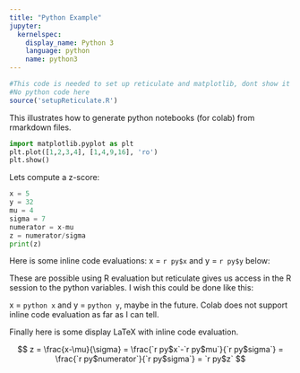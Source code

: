 ```yaml
---
title: "Python Example"
jupyter:
  kernelspec:
    display_name: Python 3
    language: python
    name: python3
---
```


```r
#This code is needed to set up reticulate and matplotlib, dont show it anywhere 
#No python code here
source('setupReticulate.R')
```

This illustrates how to generate python notebooks (for colab) from rmarkdown files.

```python
import matplotlib.pyplot as plt
plt.plot([1,2,3,4], [1,4,9,16], 'ro')
plt.show()
```

Lets compute a z-score:
```python
x = 5 
y = 32
mu = 4
sigma = 7
numerator = x-mu
z = numerator/sigma
print(z)
```

Here is some inline code evaluations: x = `r py$x` and y = `r py$y` below:

These are possible using R evaluation but reticulate gives us access in the R session to the python variables. I wish this could be done like this:

x = `python x` and y = `python y`, maybe in the future. Colab does not support inline code evaluation as far as I can tell.

Finally here is some display LaTeX with inline code evaluation. 

$$
z = \frac{x-\mu}{\sigma} 
  = \frac{`r py$x`-`r py$mu`}{`r py$sigma`} 
  = \frac{`r py$numerator`}{`r py$sigma`} 
  = `r py$z`
$$
